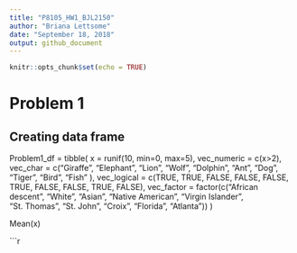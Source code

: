 ```yaml
---
title: "P8105_HW1_BJL2150"
author: "Briana Lettsome"
date: "September 18, 2018"
output: github_document
---
```


```r
knitr::opts_chunk$set(echo = TRUE)
```

# Problem 1


## Creating data frame

Problem1_df = tibble(
  x = runif(10, min=0, max=5), 
  vec_numeric = c(x>2),
  vec_char = c("Giraffe", "Elephant", "Lion", "Wolf", "Dolphin", "Ant", "Dog", "Tiger", "Bird", "Fish" ),
  vec_logical = c(TRUE, TRUE, FALSE, FALSE, FALSE, TRUE, FALSE, FALSE, TRUE, FALSE),
  vec_factor = factor(c("African descent", "White", "Asian", "Native American", "Virgin Islander", "St. Thomas", "St. John", "Croix", "Florida", "Atlanta"))
  )
  
Mean(x)


```r

